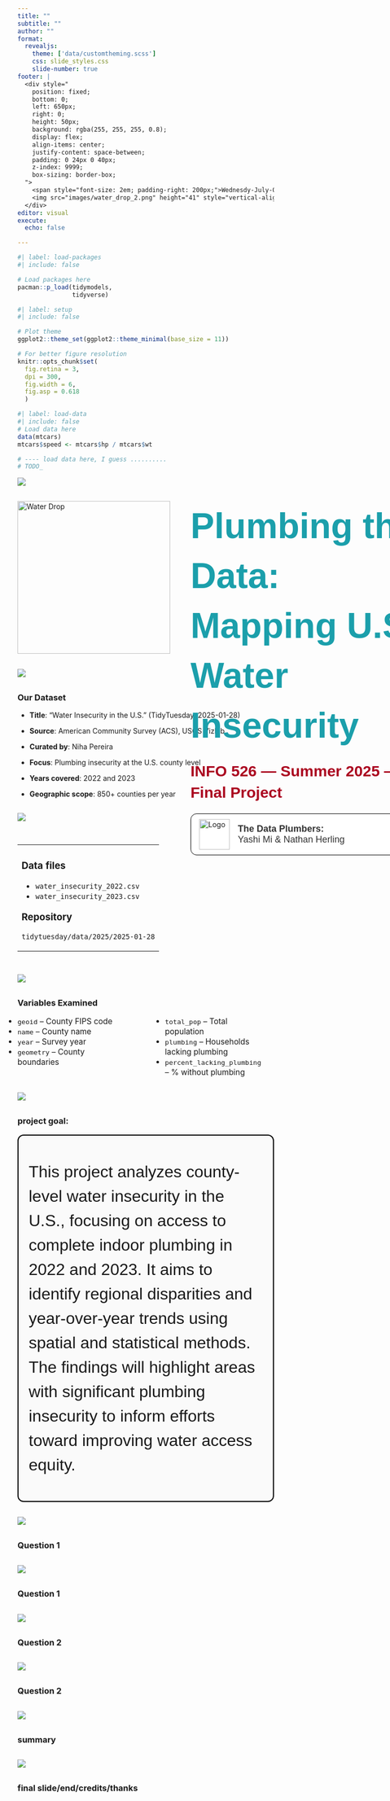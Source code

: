 ```yaml
---
title: ""
subtitle: ""
author: ""
format:
  revealjs:
    theme: ['data/customtheming.scss']
    css: slide_styles.css
    slide-number: true
footer: |
  <div style="
    position: fixed;
    bottom: 0;
    left: 650px;
    right: 0;
    height: 50px;
    background: rgba(255, 255, 255, 0.8);
    display: flex;
    align-items: center;
    justify-content: space-between;
    padding: 0 24px 0 40px;
    z-index: 9999;
    box-sizing: border-box;
  ">
    <span style="font-size: 2em; padding-right: 200px;">Wednesdy-July-02-2025</span>
    <img src="images/water_drop_2.png" height="41" style="vertical-align: middle;" />
  </div>
editor: visual
execute:
  echo: false

---
```


```r
#| label: load-packages
#| include: false

# Load packages here
pacman::p_load(tidymodels,
               tidyverse)

```

```r
#| label: setup
#| include: false

# Plot theme
ggplot2::theme_set(ggplot2::theme_minimal(base_size = 11))

# For better figure resolution
knitr::opts_chunk$set(
  fig.retina = 3, 
  dpi = 300, 
  fig.width = 6, 
  fig.asp = 0.618 
  )
```

```r
#| label: load-data
#| include: false
# Load data here
data(mtcars)
mtcars$speed <- mtcars$hp / mtcars$wt

# ---- load data here, I guess ..........
# TODO_
```
<!-- slide 0 -->
:::{.banner-container style="margin-bottom: 30px;"}
![](images/banner_2.png){.banner-image style="max-width: 100%; height: auto;"}
:::

```{=html}
<div style="position: relative; display: flex; align-items: flex-start; margin-top: 30px; min-height: 300px;">
  
  <!-- Left image -->
  <div style="flex-shrink: 0; margin-right: 40px;">
    <img src="images/blue_water_2.png" alt="Water Drop" style="height: 300px;" />
  </div>

  <!-- Right column: Text + Logo block -->
  <div style="display: flex; flex-direction: column; justify-content: space-between; height: 300px;">
    
    <!-- Text block -->
    <div style="
      font-size: 70px;
      font-weight: bold;
      font-family: Arial, sans-serif;
      text-align: left;
      line-height: 1.4;
      color: #1B9FAB;
    ">
      Plumbing the Data:<br>
      Mapping U.S. Water Insecurity

      <div style="font-size: 30px; margin-top: 20px; color: #AB0520;">
        INFO 526 — Summer 2025 — Final Project
      </div>
    </div>

    <!-- Logo block with fixed width -->
    <div style="
      display: flex;
      align-items: center;
      border: 1px solid black;
      border-radius: 12px;
      padding: 10px 16px;
      background-color: #fff;
      margin-top: 20px;
      width: 420px;
    ">
      <img src="images/data_plumbers.png" alt="Logo" style="height: 60px; margin-right: 16px;" />
      <span style="
        font-size: 18px;
        font-family: Arial, sans-serif;
        color: #333;
      ">
        <strong>The Data Plumbers:</strong> <br>Yashi Mi & Nathan Herling
      </span>
    </div>
  </div>
</div>
```

<!--Slide 1 -->
##
:::{.banner-container style="margin-bottom: 30px;"}
![](images/banner_2.png){.banner-image style="max-width: 100%; height: auto;"}
:::

### Our Dataset 

<div class="cell_text_block">
- **Title**: "Water Insecurity in the U.S." (TidyTuesday, 2025-01-28)  
- **Source**: American Community Survey (ACS), USGS Vizlab  
- **Curated by**: Niha Pereira  

- **Focus**: Plumbing insecurity at the U.S. county level  
- **Years covered**: 2022 and 2023  
- **Geographic scope**: 850+ counties per year
</div>


<!--Slide 2 -->
##
:::{.banner-container style="margin-bottom: 30px;"}
![](images/banner_2.png){.banner-image style="max-width: 100%; height: auto;"}
:::

```{=html}
<div style="width: 100%; display: flex; justify-content: flex-start;">
  <table style="width: 80%;">
    <tr>
      <td style="vertical-align: top;">
        <h3>Data files</h3>
        <ul>
          <li><code>water_insecurity_2022.csv</code></li>
          <li><code>water_insecurity_2023.csv</code></li>
        </ul>
        <h3 style="margin-top: 20px;">Repository</h3>
        <p><code>tidytuesday/data/2025/2025-01-28</code></p>
      </td>
    </tr>
  </table>
</div>
```

<!-- slide 3 -->
##
:::{.banner-container style="margin-bottom: 30px;"}
![](images/banner_2.png){.banner-image style="max-width: 100%; height: auto;"}
:::
### Variables Examined
```{=html}
<div style="
  display: grid;
  grid-template-columns: 1fr 1fr;
  column-gap: 60px;
  width: 95%;
  font-size: 110%;
  margin: 0;
  padding: 0;
">

  <div style="line-height: 1.3;">
    <ul style="margin: 0; padding-left: 0;">
      <li><code>geoid</code> – County FIPS code</li>
      <li><code>name</code> – County name</li>
      <li><code>year</code> – Survey year</li>
      <li><code>geometry</code> – County boundaries</li>
    </ul>
  </div>

  <div style="line-height: 1.3; padding-left: 20px;">
    <ul style="margin: 0; padding-left: 20px;">
      <li><code>total_pop</code> – Total population</li>
      <li><code>plumbing</code> – Households lacking plumbing</li>
      <li><code>percent_lacking_plumbing</code> – % without plumbing</li>
    </ul>
  </div>

</div>

```

<!--Slide 4 -->
##
:::{.banner-container style="margin-bottom: 30px;"}
![](images/banner_2.png){.banner-image style="max-width: 100%; height: auto;"}
:::
### project goal:
<div style="
  border: 2px solid black;
  border-radius: 12px;
  padding: 15px 20px;
  max-width: 800px;
  font-family: Arial, sans-serif;
  font-size: 2rem;
  line-height: 1.5;
  background-color: #fafafa;
  ">
  This project analyzes county-level water insecurity in the U.S., focusing on access to complete indoor plumbing in 2022 and 2023. It aims to identify regional disparities and year-over-year trends using spatial and statistical methods. The findings will highlight areas with significant plumbing insecurity to inform efforts toward improving water access equity.
</div>


<!--Slide 5 -->
##
:::{.banner-container style="margin-bottom: 30px;"}
![](images/banner_2.png){.banner-image style="max-width: 100%; height: auto;"}
:::
### Question 1

<!--Slide 6 -->
##
:::{.banner-container style="margin-bottom: 30px;"}
![](images/banner_2.png){.banner-image style="max-width: 100%; height: auto;"}
:::
### Question 1

<!--Slide 7 -->
##
:::{.banner-container style="margin-bottom: 30px;"}
![](images/banner_2.png){.banner-image style="max-width: 100%; height: auto;"}
:::
### Question 2

<!--Slide 8 -->
##
:::{.banner-container style="margin-bottom: 30px;"}
![](images/banner_2.png){.banner-image style="max-width: 100%; height: auto;"}
:::
### Question 2

<!--Slide 9 -->
##
:::{.banner-container style="margin-bottom: 30px;"}
![](images/banner_2.png){.banner-image style="max-width: 100%; height: auto;"}
:::
### summary

<!--Slide 10 -->
##
:::{.banner-container style="margin-bottom: 30px;"}
![](images/banner_2.png){.banner-image style="max-width: 100%; height: auto;"}
:::
### final slide/end/credits/thanks